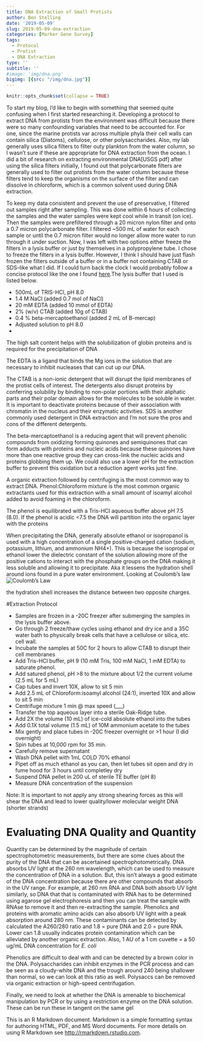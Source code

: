 ```yaml
---
title: DNA Extraction of Small Protists
author: Ben Stelling
date: '2019-05-09'
slug: 2019-05-09-dna-extraction
categories: [Marker Gene Survey]
tags:
  - Protocol
  - Protist
  - DNA Extraction
type: ''
subtitle: ''
#image: 'img/dna.png'
bigimg: [{src: "/img/dna.jpg"}]
---
```


```r
knitr::opts_chunk$set(collapse = TRUE)
```

To start my blog, I'd like to begin with something that seemed quite confusing when I first started researching it. Developing a protocol to extract DNA from protists from the environment was difficult because there were so many confounding variables that need to be accounted for. For one, since the marine protists var across multiple phyla their cell walls can contain silica (Diatoms), cellulose, or other polysaccharides. Also, my lab generally uses silica filters to filter outy plankton from the water column, so I wasn't sure if these are appropriate for DNA extraction from the ocean. I did a bit of research on extracting environmental DNA[USGS pdf] after using the silica filters initially, I found out that polycarbonate filters are generally used to filter out protists from the water column because these filters tend to keep the organisms on the surface of the filter and can dissolve in chloroform, which is a common solvent used during DNA extraction. 

To keep my data consistent and prevent the use of preservative, I filtered out samples right after sampling. This was done within 6 hours of collecting the samples and the water samples were kept cool while in transit (on ice). Then the samples were prefiltered through a 20 micron nylon filter and onto a 0.7 micron polycarbonate filter. I filtered ~500 mL of water for each sample or until the 0.7 micron filter would no longer allow more water to run through it under suction. Now, I was left with two options either freeze the filters in a lysis buffer or just by themselves in a polypropylene tube. I chose to freeze the filters in a lysis buffer. However, I think I should have just flash frozen the filters outside of a buffer or in a buffer not containing CTAB or SDS--like what I did. If I could turn back the clock I would probably follow a concise protocol like the one I found [here](https://www.protocols.io/view/phenol-chloroform-dna-extraction-from-polycarbonat-ibbcain).The lysis buffer that I used is listed below.

* 500mL of TRIS-HCl, pH 8.0
* 1.4 M NaCl (added 0.7 mol of NaCl)
* 20 mM EDTA (added 10 mmol of EDTA)
* 2% (w/v) CTAB (added 10g of CTAB)
* 0.4 % beta-mercaptoethanol (added 2 mL of B-mercap)
* Adjusted solution to pH 8.0
*

The high salt content helps with the solubilization of globin proteins and is required for the precipitation of DNA

The EDTA is a ligand that binds the Mg ions in the solution that are necessary to inhibit nucleases that can cut up our DNA. 

The CTAB is a non-ionic detergent that will disrupt the lipid membranes of the protist cells of interest. The detergents also disrupt proteins by conferring solubility by binding to non-polar portions with their aliphatic parts and their polar domain allows for the molecules to be soluble in water. It is important to deactivate proteins because of their association with chromatin in the nucleus and their enzymatic activities. SDS is another commonly used detergent in DNA extraction and I'm not sure the pros and cons of the different detergents.

The beta-mercaptoethanol is a reducing agent that will prevent phenolic compounds from oxidizing forming quinones and semiquinones that can form adducts with proteins and nucleic acids because these quinones have more than one reactive group they can cross-link the nucleic acids and proteins globbing them up. We could also use a lower pH for the extraction buffer to prevent this oxidation but a reduction agent works just fine.


A organic extraction followed by centrifuging is the most common way to extract DNA. Phenol:Chloroform mixture is the most common organic extractants used for this extraction with a small amount of isoamyl alcohol added  to avoid foaming in the chloroform.

The phenol is equilibrated with a Tris-HCl aqueous buffer above pH 7.5 (8.0). If the phenol is acidic <7.5 the DNA will partition into the organic layer with the proteins

When precipitating the DNA, generally absolute ethanol or isopropanol is used with a high concentration of a single positive-charged cation (sodium, potassium, lithium, and ammonium NH4+). This is because the isopropal or ethanol lower the dielectric constant of the solution allowing more of the positive cations to interact with the phosphate groups on the DNA making it less soluble and allowing it to precipitate. Aka it lessens the hydration shell around ions found in a pure water environment. Looking at Coulomb's law ![Coulomb's Law](C:/Users/Tyler/website/public/post/2015-07-23-r-rmarkdown/coulombs-law-electric-force.png)

the hydration shell increases the distance between two opposite charges.

#Extraction Protocol

* Samples are frozen in a -20C freezer after submerging the samples in the lysis buffer above.
* Go through 2 freeze/thaw cycles using ethanol and dry ice and a 35C water bath to physically break cells that have a cellulose or silica, etc. cell wall.
* Incubate the samples at 50C for 2 hours to allow CTAB to disrupt their cell membranes
* Add Tris-HCl buffer, pH 9 (10 mM Tris, 100 mM NaCl, 1 mM EDTA) to saturate phenol.
* Add satured phenol, pH >8 to the mixture about 1/2 the current volume (2.5 mL for 5 mL)
* Cap tubes and invert 10X, allow to sit 5 min
* Add 2.5 mL of Chloroform:isoamyl alcohol (24:1), inverted 10X and allow to sit 5 min
* Centrifuge mixture 1 min @ max speed (___)
* Transfer the top aqueous layer into a sterile Oak-Ridge tube.
* Add 2X the volume (10 mL) of ice-cold absolute ethanol into the tubes
* Add 0.1X total volume (1.5 mL) of 10M ammonium acetate to the tubes
* Mix gently and place tubes in -20C freezer overnight or >1 hour (I did overnight)
* Spin tubes at 10,000 rpm for 35 min.
* Carefully remove supernatant 
* Wash DNA pellet with 1mL COLD 70% ethanol
* Pipet off as much ethanol as you can, then let tubes sit open and dry in fume hood for 3 hours until completley dry
* Suspend DNA pellet in 200 uL of sterile TE buffer (pH 8)
* Measure DNA concentration of the suspension 

Note: It is important to not apply any strong shearing forces as this will shear the DNA and lead to lower quality/lower molecular weight DNA (shorter strands)

# Evaluating DNA Quality and Quantity

Quantity can be determined by the magnitude of certain spectrophotometric measurements, but there are some clues about the purity of the DNA that can be ascertained spectrophotometrically. DNA absorbs UV light at the 260 nm wavelength, which can be used to measure the concentration of DNA in a solution. But, this isn't always a good estimate of the DNA concentration because there are other compounds that absorb in the UV range. For example, at 260 nm RNA and DNA both absorb UV light similarly, so DNA that that is contaminated with RNA has to be determined using agarose gel electrophoresis and then you can treat the sample with RNAse to remove it and then re-extracting the sample. Phenolics and proteins with aromatic amino acids can also absorb UV light with a peak absorption around 280 nm. These contaminants can be detected by calculated the A260/280 ratio and 1.8 = pure DNA and 2.0 = pure RNA. Lower can 1.8 usually indicates protein contamination which can be alleviated by another organic extraction. Also, 1 AU of a 1 cm cuvette = a 50 ug/mL DNA concentration for _E. coli_

Phenolics are difficult to deal with and can be detected by a brown color in the DNA. Polysaccharides can inhibit enzymes in the PCR process and can be seen as a cloudy-white DNA and the trough around 240 being shallower than normal, so we can look at this ratio as well. Polysaccs can be removed via organic extraction or high-speed centrifugation. 

Finally, we need to look at whether the DNA is amenable to biochemical manipulation by PCR or by using a restriction enzyme on the DNA solution. These can be run these in tangent on the same gel



This is an R Markdown document. Markdown is a simple formatting syntax for authoring HTML, PDF, and MS Word documents. For more details on using R Markdown see <http://rmarkdown.rstudio.com>.

